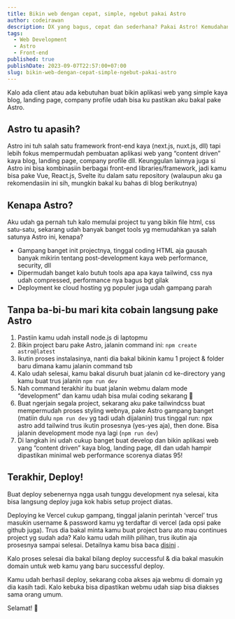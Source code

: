 ```yaml
---
title: Bikin web dengan cepat, simple, ngebut pakai Astro
author: codeirawan
description: DX yang bagus, cepat dan sederhana? Pakai Astro! Kemudahan inisialisasi project, beragam front-end libraries, kombinasi dan optimasi web performance...
tags:
  - Web Development
  - Astro
  - Front-end
published: true
publishDate: 2023-09-07T22:57:00+07:00
slug: bikin-web-dengan-cepat-simple-ngebut-pakai-astro
---
```


Kalo ada client atau ada kebutuhan buat bikin aplikasi web yang simple kaya blog, landing page, company profile udah bisa ku pastikan aku bakal pake Astro.

## Astro tu apasih?

Astro ini tuh salah satu framework front-end kaya (next.js, nuxt.js, dll) tapi lebih fokus mempermudah pembuatan aplikasi web yang “content driven” kaya blog, landing page, company profile dll. Keunggulan lainnya juga si Astro ini bisa kombinasiin berbagai front-end libraries/framework, jadi kamu bisa pake Vue, React.js, Svelte itu dalam satu repository (walaupun aku ga rekomendasiin ini sih, mungkin bakal ku bahas di blog berikutnya)

## Kenapa Astro?

Aku udah ga pernah tuh kalo memulai project tu yang bikin file html, css satu-satu, sekarang udah banyak banget tools yg memudahkan ya salah satunya Astro ini, kenapa?

- Gampang banget init projectnya, tinggal coding HTML aja gausah banyak mikirin tentang post-development kaya web performance, security, dll
- Dipermudah banget kalo butuh tools apa apa kaya tailwind, css nya udah compressed, performance nya bagus bgt gilak
- Deployment ke cloud hosting yg populer juga udah gampang parah

## Tanpa ba-bi-bu mari kita cobain langsung pake Astro

1. Pastiin kamu udah install node.js di laptopmu
2. Bikin project baru pake Astro, jalanin command ini: `npm create astro@latest`
3. Ikutin proses instalasinya, nanti dia bakal bikinin kamu 1 project & folder baru dimana kamu jalanin command tsb
4. Kalo udah selesai, kamu bakal disuruh buat jalanin cd ke-directory yang kamu buat trus jalanin `npm run dev`
5. Nah command terakhir itu buat jalanin webmu dalam mode “development” dan kamu udah bisa mulai coding sekarang 🥳
6. Buat ngerjain segala project, sekarang aku pake tailwindcss buat mempermudah proses styling webnya, pake Astro gampang banget (matiin dulu `npm run dev` yg tadi udah dijalanin) trus tinggal run: npx astro add tailwind trus ikutin prosesnya (yes-yes aja), then done. Bisa jalanin development mode nya lagi (`npm run dev`)
7. Di langkah ini udah cukup banget buat develop dan bikin aplikasi web yang “content driven” kaya blog, landing page, dll dan udah hampir dipastikan minimal web performance scorenya diatas 95!

## Terakhir, Deploy!

Buat deploy sebenernya ngga usah tunggu development nya selesai, kita bisa langsung deploy juga kok habis setup project diatas.

Deploying ke Vercel cukup gampang, tinggal jalanin perintah ‘vercel’ trus masukin username & password kamu yg terdaftar di vercel (ada opsi pake github juga). Trus dia bakal minta kamu buat project baru ato mau continues project yg sudah ada? Kalo kamu udah milih pilihan, trus ikutin aja prosesnya sampai selesai. Detailnya kamu bisa baca [disini](https://docs.astro.build/en/guides/deploy/vercel/#cli-deployment) .

Kalo proses selesai dia bakal bilang deploy successful & dia bakal masukin domain untuk web kamu yang baru successful deploy.

Kamu udah berhasil deploy, sekarang coba akses aja webmu di domain yg dia kasih tadi. Kalo kebuka bisa dipastikan webmu udah siap bisa diakses sama orang umum.

Selamat! 🥳
